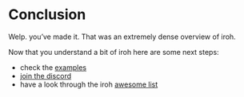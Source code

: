 # Conclusion

Welp. you’ve made it. That was an extremely dense overview of iroh.

Now that you understand a bit of iroh here are some next steps:
* check the [examples](/docs/examples)
* [join the discord](https://iroh.computer/discord)
* have a look through the iroh [awesome list](https://github.com/n0-computer/awesome-iroh)
